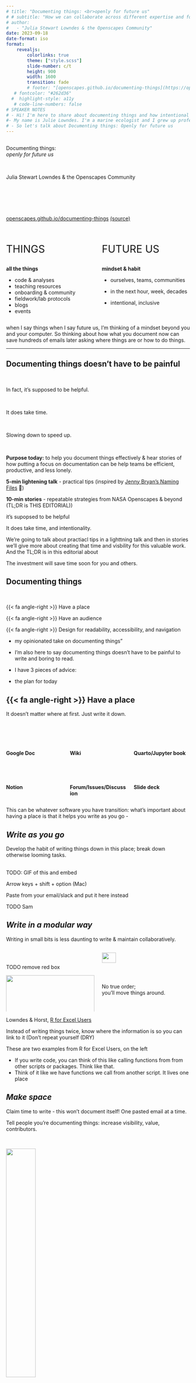```yaml
---
# title: "Documenting things: <br>openly for future us"
# # subtitle: "How we can collaborate across different expertise and focus on climate solutions"
# author: 
#   - "Julia Stewart Lowndes & the Openscapes Community"
date: 2023-09-18
date-format: iso
format:
    revealjs:
        colorlinks: true
        theme: ["style.scss"]
        slide-number: c/t
        height: 900
        width: 1600        
        transition: fade
        # footer: "[openscapes.github.io/documenting-things](https://openscapes.github.io/documenting-things/) [(source)](https://github.com/openscapes/documenting-things)"
   # fontcolor: "#262d36"
  #  highlight-style: a11y
   # code-line-numbers: false
# SPEAKER NOTES
# - Hi! I'm here to share about documenting things and how intentional approaches is helpling teams tackle hard challeges and change organizational culture. 
#- My name is Julie Lowndes. I'm a marine ecologist and I grew up professionally in the R and Open science communities over past the 10 years. Documenting things has been a big part of shifting my career I now lead  a program called Openscapes. 
# - So let's talk about Documenting things: Openly for future us
---
```


## {#title-slide data-menu-title="Title Slide"}

::: {.custom-title .takeaway}
Documenting things: <br> *openly for future us* 
:::

<br>

::: {.subtitle}
Julia Stewart Lowndes & the Openscapes Community
:::

<br>
<br>
<br>
<br>

::: {.title-footer}
[openscapes.github.io/documenting-things](https://openscapes.github.io/documenting-things/) [(source)](https://github.com/openscapes/documenting-things)
:::

## 

::: columns
::: {.column width="45%"}
::: {style="font-size: 2em;"}
THINGS 
:::

**all the things**

-   code & analyses
-   teaching resources
-   onboarding & community
-   fieldwork/lab protocols
-   blogs
-   events
:::

::: {.column width="45%"}
::: {style="font-size: 2em;"}
FUTURE US
:::

**mindset & habit**
 
-   ourselves, teams, communities

-   in the next hour, week, decades

-   intentional, inclusive
:::
:::

::: notes
when I say things when I say future us, I'm thinking of a mindset beyond you and your computer. So thinking about how what you document now can save hundreds of emails later asking where things are or how to do things.
:::

---

## Documenting things doesn't have to be painful {.takeaway background="#53C9DF"}

<br>

::: fragment
In fact, it's supposed to be helpful.
:::

<br>

<!-- ::: fragment -->
<!-- place: tech: google docs, README, Zoom, office, Quarto, GitHub, slot in your calendar -->
<!-- space: people: time, approval from your supervisor, physical , intentional, part of your job, advocating. coworking is the practice of creating space -->
<!-- The hard part about documentation is being intentional, having this be part of your job. Making space is the hard part -->
<!-- ::: -->

::: fragment
It does take time. 
:::

<br>

::: fragment
Slowing down to speed up. 
:::

<br>

::: fragment
**Purpose today:** to help you document things effectively & hear stories of how putting a focus on documentation can be help teams be efficient, productive, and less lonely. 

::: {.yellow-bg}
**5-min lightening talk** - practical tips (inspired by [Jenny Bryan's Naming Files](https://github.com/jennybc/how-to-name-files#how-to-name-files) 💙)
:::

<br-smaller>

::: {.white-bg}
**10-min stories** - repeatable strategies from NASA Openscapes & beyond (TL;DR is THIS EDITORIAL))
:::

:::

::: notes

it's supopsed to be helpful

It does take time, and intentionality. 

We're going to talk about practiacl tips in a lighttning talk and then in stories we'll give more about creating that time and visbility for this valuable work. And the TL;DR is in this  editorial about 


The investment will save time soon for you and others.

:::

## **Documenting things** {background="#FFF6E1" .takeaway}

<br>

::: doc-things-text
{{< fa angle-right >}} Have a place

{{< fa angle-right >}} Have an audience

{{< fa angle-right >}} Design for readability, accessibility, and navigation
:::


::: notes
- my opinionated take on documenting things”

-   I'm also here to say documenting things doesn't have to be painful to write and boring to read.
-   I have 3 pieces of advice:
-   the plan for today
:::

## {{< fa angle-right >}} Have a place {background="#FFF6E1"}

It doesn't matter where at first. Just write it down. 

<br>

::: columns
::: {.column width="33%"}
<br>

**Google Doc**

<br>

<br>

**Notion**
:::

::: {.column width="33%"}
<br>

**Wiki**

<br>

<br>

**Forum/Issues/Discussion**
:::

::: {.column width="33%"}
<br>

**Quarto/Jupyter book**

<br>

<br>

**Slide deck**
:::
:::

::: notes
This can be whatever software you have transition: what's important about having a place is that it helps you write as you go -
:::

## *Write as you go* {background="#FFF6E1"}

Develop the habit of writing things down in this place; break down otherwise looming tasks.



<br> TODO: GIF of this and embed

Arrow keys + shift + option (Mac)

Paste from your email/slack and put it here instead



::: notes
TODO Sam
:::

## *Write in a modular way* {background="#FFF6E1"}

Writing in small bits is less daunting to write & maintain collaboratively.

::: columns
::: {.column width="50%"}
<br>

TODO remove red box 

::: borderbox
![](images/modular-github-annotated.png){fig-alt="Screenshot of an e-book left navigation bar for R, RStudio, and RMarkdown, with subsections Summary, RStudio Orientation, Intro to RMarkdown, R code in the Console, R functions, Help pages, Commenting" width="100%"}
:::

::: center-text
Modular bits can be networked; not limited to linear flow. 
Don't repeat yourself ([DRY](https://en.wikipedia.org/wiki/Don%27t_repeat_yourself))!
:::
:::

::: {.column width="50%"}
::: borderbox
![](images/modular-r-for-excel.png){fig-alt="Screenshot of an e-book left navigation bar for R, RStudio, and RMarkdown, with subsections Summary, RStudio Orientation, Intro to RMarkdown, R code in the Console, R functions, Help pages, Commenting" width="40%"}
:::

::: center-text
No true order; <br>you'll move things around.
:::

:::
:::

::: ref-text
Lowndes & Horst, [R for Excel Users](https://rstudio-conf-2020.github.io/r-for-excel)
:::

::: notes
Instead of writing things twice, know where the information is so you can link to it (Don't repeat yourself (DRY)

These are two examples from R for Excel Users, on the left

-   If you write code, you can think of this like calling functions from from other scripts or packages. Think like that.
-   Think of it like we have functions we call from another script. It lives one place
:::

## *Make space* {background="#FFF6E1"}
Claim time to write - this won't document itself! One pasted email at a time.

Tell people you're documenting things: increase visibility, value, contributors.

<br>

![](images/AmySteiker-EarthdataClinic-DryRun2023-05-17.png){fig-alt="Screenshot of three people in Zoom that are screensharing writing documentation and in collaborating in jupyterhub" fig-align="center" width="40%"}

::: notes
Making it visible helps give it value. And find contributors.

Bigger lifts: put it on the calendar. Cowork with a colleague.

:::

## {{< fa angle-right >}} Have an audience {background="#FFF6E1"}

You're writing this for someone. Often, many audiences. 

Make it engaging - doesn't have to be dry or distant. 
 
::: borderbox
![](images/happy-git-with-r.png){fig-alt="Screenshot of Jenny Bryan's Happy Git With R book that has an image from the music video Whip that says Watch me Diff, Watch me Rebase" fig-align="center" width="55%"}
:::

::: ref-text
Bryan, [Happy Git with R](https://happygitwithr.com)
:::

::: notes
Picture talking to them
:::


## *Write in an inclusive tone* {background="#FFF6E1"}

We're in this together: Your readers are intelligent people, who are here to learn from you.

Consider your goals and style that welcome readers; e.g. avoid words that trivialize like 'simply'.

> "simply clone the repo"

<br>

::: {.medium-body-text .blue-underline}
Thoughtful resources
:::

-   Purpose, Outcomes, Process ([POP](https://suzannehawkes.com/2010/04/09/pop-everything/))
-   Carpentries Curriculum Developers Handbook ([CDH](https://cdh.carpentries.org/))
-   eScience SnowEx Hackweek Team-building ([slides](https://docs.google.com/presentation/d/1qJDpFdS42kF5pcrbmxm1xFWzNoNamVrnMFelwAOh73Q/edit#slide=id.gddb97543ad_3_13) & [website](https://snowex-hackweek.github.io/website/))

<br>



::: notes

"simply clone the repo"

Write as if these different audiences are all in the room with you. directed toward different audiences


:::

## *Narrate code in small chunks* {background="#FFF6E1"}

Write short narrations for your code as you'd say it out loud.
Match this with your purpose; it's especially important for teaching.

<br>

::: borderbox
![](images/cloud-clinic-ex.png)
:::

::: ref-text
Amy Steiker & NASA Openscapes Mentors, [NASA Earthdata Cloud Clinic](https://nasa-openscapes.github.io/earthdata-cloud-cookbook/examples/Earthdata-cloud-clinic.html)
:::

<br>
Quarto now has a cool [code annotation](https://quarto.org/docs/authoring/code-annotation.html) feature to help!

::: notes
When we write tutorials with code, we write them as if we're teaching them outloud. What you would say is included. And we design the code in chunks for learners.
:::

## *Share it* {background="#FFF6E1"}
Share online so people can find it - readers, contributors, users. 

Consider permissions & leverage different technologies to leave breadcrumbs.

<br>

::: borderbox
[![](images/nmfs-opensci-508-breadcrumb.png){fig-alt="Screenshot of NOAA Fisheries Open Science Resource Book on the page with 508 Compliance. A red arrow points to blue text that says Recording of R UG Meeting and in red text says Internal link" width="65%"}](https://nmfs-opensci.github.io/ResourceBook/content/508_compliance.html)
:::

::: ref-text
NOAA Fisheries Open Science, [Resource Book](https://nmfs-opensci.github.io/ResourceBook/content/508_compliance.html)
:::

::: notes
Breadcrumbs. Internal link for NOAA Fisheries. That's ok. We can still all learn a lot by having as much public.

'as open as possible, as closed as necessary'
:::


## {{< fa angle-right >}} Design for readability, accessibility, & navigation {background="#FFF6E1"}

TODO: screenshot. Alison Hill? Desiree?

::: notes
-   aesthetics matter, and don't have to be super time-consuming
-   accessibility matters - can mean screenreaders, low bandwidth, paywalls/permissions, and much more
-   navigation mtters - helping Future Us find what we need
:::

## *Use section headers* {background="#FFF6E1"}

Section headers are important for screen readers to describe sections and flow.

You can anchor directly to them to share an anchored URL.

::: columns
::: {.column width="50%"}
::: borderbox
![](images/anchor-quarto-annotated.png){fig-alt="Screenshot of Quarto page with a Header anchored, indicated with a red circle and red arrow pointing to the url bar with text that says Clicking anchors URL" width="100%"}
:::

::: ref-text
Fay Lab, [The FayLab Manual](https://thefaylab.github.io/lab-manual/)
:::
:::

::: {.column width="50%"}
::: borderbox
![](images/anchor-gdoc-bookmark-annotated.png){fig-alt="Screenshot of Google Doc with a Bookmark inserted with a red arrow pointing from the Insert nav bar item that says Insert > Bookmark" width="95%"}
:::
::: ref-text
Clatterbuck et al, [3 approaches for the year of open science](https://openscapes.org/blog/2023-03-16-esip-winter-2023/).
:::

:::
:::




<br>

[Naming things](https://github.com/jennybc/how-to-name-files#how-to-name-files) 💙 is key here - "embrace the slug"



::: notes
Helps with accessibility since screen readers treat headers a specific way.
 
These are examples from Google Doc where you can insert a bookmark and Quarto where you can anchor in Markdown.

Maybe: Be Consistent - Not "example" and then 2nd example has a diff name. Indenting.
:::


## *Use text formatting* {background="#FFF6E1"}

Formatting helps your readers follow along. 

::: borderbox
![](images/format-fonts-links.png){fig-alt="Screenshot of a blog post where the hyperlinked text says Fire and Tree Mortality Database and the words tidymodels and geomtextpath are formatted for code" fig-align="center" width="80%"}
:::

::: ref-text
Horst, [Exploring tree outcomes following fires](https://allisonhorst.github.io/posts/2022-03-10-tree-mortality-fires/).
:::


<br>
Hyperlink text like [Fire and Tree Mortality Database](https://doi.org/10.2737/RDS-2020-0001), not that this important thing is [here](https://doi.org/10.2737/RDS-2020-0001).


Distinguish `code` with fonts; (in Markdown use backticks: \`code\` )


## *Alternative text ("alt text")* {background="#FFF6E1"}
Diagrams, screenshots, photos help with documentation. 

TODO: Allison Horst's artwork or Elliot's photos
There is a giant arrow towards the thing 

::: notes
note alt text should not just repeat the caption (if you have one) it should be descriptive - paint the picture of whatever you’re talking about so someone with a screen reader can listen to the alt text and get the same details and take home messages as someone who can look at the image
:::

## **Documenting things** {background="#FFF6E1" .takeaway}

<br>

::: doc-things-text
{{< fa angle-right >}} Have a place

{{< fa angle-right >}} Have an audience

{{< fa angle-right >}} Design for readability, accessibility, and navigation
:::

## What's possible from this {background="#53C9DF" .centered .center}

::: notes
:::

## Putting a focus on documentation has enabled NASA<br>to collaborate across divisions and support users transitioning to Earthdata Cloud {.centered .center}

::: notes
So what are we talking about here
:::

##  {#nasa-beach-ball .center data-menu-title="NASA Beach Ball" background-image="images/nasa-earth-fleet.png" background-size="contain" background-color="#000000"}

::: notes
let me remind you that NASA has a ton of 
Maybe Joel Scott's/Joels slide: with the satellites
ccessing data in the cloud vs downloading is a huge shift in the workflows and habits researchers/users have developed over careers
In order to support this shift, there is a lot of documentation and teaching resources that we need
:::

## Teaching NASA Earthdata Cloud
### ...by learning as a community

![](images/nasa-openscapes-intro-slide-crop.png){fig-alt="Screenshot slide saying TODO IF KEEP" width="80%"}

::: ref-text
TODO ADD LOGOS Steiker et al, [Working with NASA Earthdata in the Cloud](https://docs.google.com/presentation/d/e/2PACX-1vSXgRRZpK9zDcq8Wxf9804GxamHDL69BkxEuDXaVHjexLD4q3sIvv61HLZZJRzCcEoHw-VBBH71lGJv/pub?start=false&loop=false&delayms=3000)
:::

## Place: Earthdata Cloud Cookbook
Google Drive • GitHub • Quarto • JupyterHub • Zoom • Slack

TODO: logos of these things

::: notes

Maybe icons only

:::


## Audience: Us first, then others

![](images/nasa-openscapes-shell.png){fig-alt="Diagram of a colorful shell-spiral shape with NASA Openscapes Mentors community values as a small image up top, then Data Center Staff, then End Users, then Open Science Community." fig-align="center" width="80%"}

::: ref-text
Steiker et al, [Working with NASA Earthdata in the Cloud](https://docs.google.com/presentation/d/e/2PACX-1vSXgRRZpK9zDcq8Wxf9804GxamHDL69BkxEuDXaVHjexLD4q3sIvv61HLZZJRzCcEoHw-VBBH71lGJv/pub?start=false&loop=false&delayms=3000)
:::

::: notes
us as we onboard = as we start. crumb trail as we learn. 
as we figure things out, we make a crumb trail no matter how small it is

-   Contributing section was early addition; how to access our cloud infrastructure

:::

## Design: Meet people where they are 
We don't assume experience; we all can learn and teach. 

Collaborating across workflows: `.ipynb`, `.Rmd`; VSCode, Jupyter, RStudio, MATLAB.

::: borderbox
![](images/cookbook-onboarding-annotated.png){fig-alt="Screenshot of a quarto e-book called NASA Earthdata Cloud Cookbook with a red box around the left navigation bar section that says Contributing. The main page we see says Onboarding Mentors with subsections like Welcome to the mentor community! and Mentor schedule, tooling checklist" fig-align="center" width="60%"}
:::

::: ref-text
NASA Openscapes Community, [NASA Earthdata Cloud Cookbook](https://nasa-openscapes.github.io/earthdata-cloud-cookbook/contributing/onboarding)
:::

::: notes
Focus on onboarding

Don't assume
:::

## Design: Reuse & complement existing work

::: columns
::: {.column width="50%"}

<br>
![](images/divio.png){fig-alt="Screenshot of Divios Documentation system: a black square with four quadrants labeled Tutorials, How To Guides, Reference, and Explanation" fig-align="center"}

::: ref-text
Diátaxis & Divio, [Documentation System](https://diataxis.fr/how-to-use-diataxis/)
:::

<br>

**Framework** - helped NASA Mentors focus on learning & problem oriented documentation.
:::

::: {.column width="50%"}
<br>

![](images/open-communities.png){fig-alt="Screenshot of 20 logos from different open communities including Transfor to Open Science, Ladies of Landsat, Posit, rOpenSci, and The Turing Way" fig-align="center" width="82%"}


::: ref-text
Bri Lind at the NASA Hyperwall, [Getting to Know Open Science](https://docs.google.com/presentation/d/1uMfh0ssHGDuJ9q8pcRk8-qIerkywE4X-E_KP4CiptKc/edit#slide=id.g23d8f62188b_2_96)
:::

<br>

**Open community** - helped NASA Mentors learn, scope, co-develop, and share.

:::
:::

::: notes
TMentors found it really helpful to have a framework for thinking of this documentation.
:::

##  What's possible from this {background="#53C9DF" .centered .center}


::: notes
from a documentation perspective
:::


## Putting a focus on documentation has enabled <br>the NASA Openscapes community<br>to grow through intentional onboarding<br>over 3 years {background="#d2e3f3" .centered .center}

::: notes
Maintainance isn't terrible; onboarding new folks & increasing user-contributors

Communities don't grow on their own. We've been explicit about onboarding. 
:::



## 3 places for 3 audiences, designed for onboarding {background="#d2e3f3"}

<br>

::: columns
::: {.column width="33%"}
**Place: [Project website](https://nasa-openscapes.github.io)** 

Audience: NASA Leadership

::: borderbox
[![](images/website-nasa-openscapes.png){fig-alt="Screenshot of the project website for NASA Openscapes, with a blue navigation bar across the top and NASA and Openscapes logos in the center"}](https://nasa-openscapes.github.io/earthdata-cloud-cookbook/)
:::

Onboarding: <br>invite participation, <br>info lives outside email

:::

::: {.column width="33%"}
**[Earthdata Cloud Cookbook](https://nasa-openscapes.github.io/earthdata-cloud-cookbook/)**

NASA Mentors

::: borderbox
[![](images/cookbook-onboarding.png){fig-alt="Screenshot of an e-book made with Quarto for the NASA Cloud Cookbook"}](https://nasa-openscapes.github.io/earthdata-cloud-cookbook/)
:::

Welcome,<br> access comms & tech,<br> contribute, code review
:::
:::

::: {.column width="33%"}
**[Approach Guide](https://openscapes.github.io/approach-guide)**

Openscapes team

<br>

::: borderbox
![](images/approach-guide.png){fig-alt="Screenshot of a Quarto site that is a guide of the Openscapes Approach"}
:::

How we work, <br>purpose, facilitation, <br> checklists & timelines

:::

::: notes
:::

##  What's possible from this {background="#53C9DF".centered .center}

## Putting a focus on documentation has enabled<br>other organizations<br> to reuse this approach {background="#FAE3E3"  .centered .center}

<br>

TODO: logos: NOAA, Cal EPA, Pathways to Open Science

TODO EDITORIAL

::: notes
and everything we've done here we're applying to NOAA Fis" other huge impact audiences
:::


## TODO Rework - tomato plant, editorial Documenting things ... 

:::fragment
### Is important 

- Helps people feel less lost and like they belong
- Saves time - fewer emails asking where things are
- Make invisible work visible 

:::

::: fragment
### Takes time

- Part of the job. Paid time.
- Learning and inspiration is cyclical - Jenny Bryan Naming things
- ~Reuse, don't reinvent.~ 

:::

## Documenting things: Best advice to get started

TODO: BRING IN OUR EDITORIAL HERE
We documented this in an Editorial

MAKE SPACE

Take these concepts to new places

::: fragment
::: yellow-bg
::: doc-things-text
{{< fa angle-right >}} Have a place

{{< fa angle-right >}} Have an audience

{{< fa angle-right >}} Design for readability, accessibility, and navigation
:::
:::
:::

::: notes
-   With these 3 things I gave you with the lightening talk, this is possible
    -   Doesn't have to be painful, doesn't have to be hard, can accomplish great things.
:::

## Thank you

TODO

Sam Csik for CSS help

## Resources

TODO

